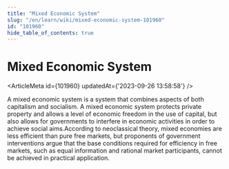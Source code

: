 ```yaml
---
title: "Mixed Economic System"
slug: "/en/learn/wiki/mixed-economic-system-101960"
id: "101960"
hide_table_of_contents: true
---
```



# Mixed Economic System

<ArticleMeta id={101960} updatedAt={'2023-09-26 13:58:58'} />
<div className='border-solid border-b border-t-0 my-4 border-[var(--ifm-color-gray-300)]' />

A mixed economic system is a system that combines aspects of both capitalism and socialism. A mixed economic system protects private property and allows a level of economic freedom in the use of capital, but also allows for governments to interfere in economic activities in order to achieve social aims.According to neoclassical theory, mixed economies are less efficient than pure free markets, but proponents of government interventions argue that the base conditions required for efficiency in free markets, such as equal information and rational market participants, cannot be achieved in practical application.
